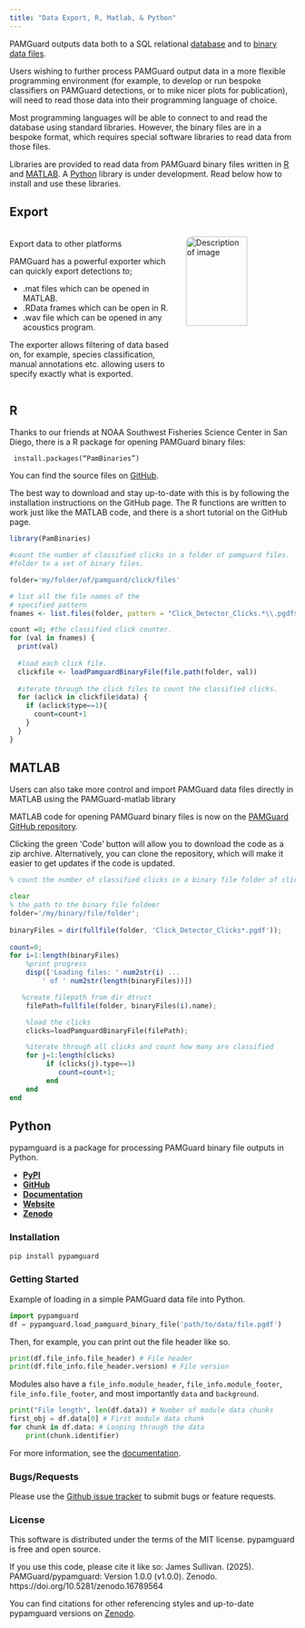 ```yaml
---
title: "Data Export, R, Matlab, & Python"
---
```


PAMGuard outputs data both to a SQL relational [database](./olhelp/utilities/generalDatabaseHelp/docs/database_database.html) and to [binary data files](./olhelp/utilities/BinaryStore/docs/binarystore_overview.html).

Users wishing to further process PAMGuard output data in a more flexible programming environment (for example, to develop or run bespoke classifiers on PAMGuard detections, or to mike nicer plots for publication), will need to read those data into their programming language of choice.

Most programming languages will be able to connect to and read the database using standard libraries. However, the binary files are in a bespoke format, which requires special software libraries to read data from those files.

Libraries are provided to read data from PAMGuard binary files written in <a href="https://www.r-project.org/" target="matlab">R</a> and <a href="https://uk.mathworks.com/products/matlab.html" target="matlab">MATLAB</a>. A <a href="https://www.python.org/" target="matlab">Python</a> library is under development. Read below how to install and use these libraries.

::::::: panel-tabset
## Export

:::::: columns
:::: {.column width="60%"}
::: {style="text-align: left;"}
<p style="font-weight: bold; font-size: 18px;">

Export data to other platforms

</p>
:::

PAMGuard has a powerful exporter which can quickly export detections to;

-   .mat files which can be opened in MATLAB.
-   .RData frames which can be open in R.
-   .wav file which can be opened in any acoustics program.

The exporter allows filtering of data based on, for example, species classification, manual annotations etc. allowing users to specify exactly what is exported.
::::

::: {.column width="40%"}
<img src="./images/export_dialog.png" alt="Description of image" style="border-radius: 10px; width: 75%; height: 75%"/>
:::
::::::

## R

Thanks to our friends at NOAA Southwest Fisheries Science Center in San Diego, there is a R package for opening PAMGuard binary files:

<code> install.packages("PamBinaries") </code>

You can find the source files on [GitHub](https://github.com/TaikiSan21/PamBinaries).

The best way to download and stay up-to-date with this is by following the installation instructions on the GitHub page. The R functions are written to work just like the MATLAB code, and there is a short tutorial on the GitHub page.

``` r
library(PamBinaries)

#count the number of classified clicks in a folder of pamguard files. 
#folder to a set of binary files. 

folder='my/folder/of/pamguard/click/files'

# list all the file names of the
# specified pattern
fnames <- list.files(folder, pattern = "Click_Detector_Clicks.*\\.pgdf$")

count =0; #the classified click counter. 
for (val in fnames) {
  print(val)
  
  #load each click file.
  clickfile <- loadPamguardBinaryFile(file.path(folder, val))
  
  #iterate through the click files to count the classified clicks. 
  for (aclick in clickfile$data) {
    if (aclick$type==1){
      count=count+1
    }
  }
}
```

## MATLAB

Users can also take more control and import PAMGuard data files directly in MATLAB using the PAMGuard-matlab library

MATLAB code for opening PAMGuard binary files is now on the [PAMGuard GitHub repository](https://github.com/PAMGuard/PAMGuardMatlab).

Clicking the green 'Code' button will allow you to download the code as a zip archive. Alternatively, you can clone the repository, which will make it easier to get updates if the code is updated.

``` octave
% count the number of classified clicks in a binary file folder of clicks. 

clear
% the path to the binary file foldeer
folder='/my/binary/file/folder';
 
binaryFiles = dir(fullfile(folder, 'Click_Detector_Clicks*.pgdf'));
 
count=0; 
for i=1:length(binaryFiles)
    %print progress
    disp(['Loading files: ' num2str(i) ...
        ' of ' num2str(length(binaryFiles))])

   %create filepath from dir dtruct
    filePath=fullfile(folder, binaryFiles(i).name);

    %load the clicks
    clicks=loadPamguardBinaryFile(filePath);

    %iterate through all clicks and count how many are classified 
    for j=1:length(clicks)
         if (clicks(j).type==1) 
            count=count+1;
         end
    end
end
```

## Python

pypamguard is a package for processing PAMGuard binary file outputs in Python.

* [**PyPI**](https://pypi.org/project/pypamguard/)
* [**GitHub**](https://github.com/PAMGuard/pypamguard)
* [**Documentation**](https://www.pamguard.org/pypamguard/)
* [**Website**](https://www.pamguard.org/)
* [**Zenodo**](https://doi.org/10.5281/zenodo.16789563)

### Installation

```bash
pip install pypamguard
```

### Getting Started

Example of loading in a simple PAMGuard data file into Python.

```python
import pypamguard
df = pypamguard.load_pamguard_binary_file('path/to/data/file.pgdf')
```

Then, for example, you can print out the file header like so.

```python
print(df.file_info.file_header) # File header
print(df.file_info.file_header.version) # File version
```

Modules also have a `file_info.module_header`, `file_info.module_footer`, `file_info.file_footer`, and most importantly `data` and `background`. 

```python
print("File length", len(df.data)) # Number of module data chunks
first_obj = df.data[0] # First module data chunk
for chunk in df.data: # Looping through the data
    print(chunk.identifier)
```

For more information, see the [documentation](https://www.pamguard.org/pypamguard/).

### Bugs/Requests

Please use the [Github issue tracker](https://github.com/PAMGuard/pypamguard/issues) to submit bugs or feature requests.

### License

This software is distributed under the terms of the MIT license. pypamguard is free and open source. 

If you use this code, please cite it like so: James Sullivan. (2025). PAMGuard/pypamguard: Version 1.0.0 (v1.0.0). Zenodo. https://doi.org/10.5281/zenodo.16789564

You can find citations for other referencing styles and up-to-date pypamguard versions on [Zenodo](https://doi.org/10.5281/zenodo.16789563).

:::::::